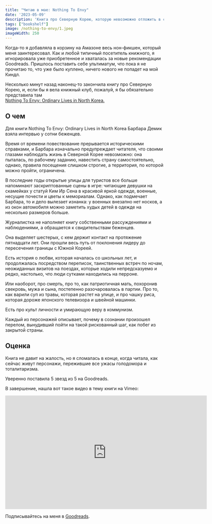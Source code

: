 ```yaml
---
title: "Читаю в мае: Nothing To Envy"
date: '2023-05-09'
description: 'Книга про Северную Корею, которую невозможно отложить в сторону.'
tags: ["bookshelf"]
image: /nothing-to-envy/1.jpeg
imageWidth: 250
---
```


Когда-то я добавляла в корзину на Амазоне весь нон-фикшен, который меня заинтересовал.
Как и любой типичный посетитель книжного, я игнорировала уже приобретенное и хваталась за новые рекомендации Goodreads.
Пришлось поставить себе ультиматум, что пока я не прочитаю то, что уже было куплено, ничего нового не попадет на мой Киндл.

Несколько минут назад наконец-то закончила книгу про Северную Корею, и, если бы я вела книжный клуб, пожалуй, я бы обязательно представила там  
<a target="_blank" href="https://www.goodreads.com/book/show/40604846-nothing-to-envy" rel="noopener noreferrer">Nothing To Envy: Ordinary Lives in North Korea.</a>

## О чем

Для книги Nothing To Envy: Ordinary Lives in North Korea Барбара Демик взяла интервью у сотни беженцев.

Время от времени повествование прерывается историческими справками, и Барбара изначально предупреждает читателя, 
что своими глазами наблюдать жизнь в Северной Корее невозможно: она пыталась, по рабочему заданию, 
навестить страну самостоятельно, однако, правила посещения слишком строгие, а территория, по которой можно пройти, ограничена.

В последние годы открытые улицы для туристов все больше напоминают заскриптованные сцены в игре: читающие девушки на скамейках у статуй
Ким Ир Сена в красивой яркой одежде, военные, несущие почести и цветы к мемориалам. Однако, как подмечает Барбара, то и дело вылезает изнанка:
у военных внезапно нет носков, а из окон автомобиля можно заметить худых детей в одежде на несколько размеров больше.

Журналистка не наполняет книгу собственными рассуждениями и наблюдениями, а обращается к свидительствам беженцев.

Она выделяет шестерых, с кем держит контакт на протяжение пятнадцати лет. Они прошли весь путь от поклонения лидеру до пересечения границы с Южной Кореей.

Есть история о любви, которая началась со школьных лет, и продолжалась посредством переписок, таинственных встреч по ночам,
неожиданных визитов на поездах, которые ходили непредсказуемо и редко, настолько, что люди сутками находились на перроне.

Или наоборот, про смерть, про то, как патриотичная мать, похоронив свекровь, мужа и сына, постепенно разочаровалась в партии. 
Про то, как варили суп из травы, которая растет на улице, и про чашку риса, которая дороже японского телевизора и швейной машинки.  

Есть про культ личности и умирающую веру в коммунизм.

Каждый из персонажей описывает, почему в сознании произошел перелом, вынудивший пойти на такой рискованный шаг, как побег из закрытой страны.

## Оценка

Книга не давит на жалость, но я сломалась в конце, когда читала, как сейчас живут персонажи, пережившие все ужасы голодомора и тоталитаризма.

Уверенно поставила 5 звезд из 5 на Goodreads.

В завершение, нашла вот такое видео в тему книги на Vimeo:

<iframe src="https://player.vimeo.com/video/125583768?h=6f81605874&title=0&byline=0&portrait=0" width="640" height="360" frameborder="0" allow="autoplay; fullscreen; picture-in-picture" allowfullscreen></iframe>

Подписывайтесь на меня в <a target="_blank" href="https://www.goodreads.com/yepstepz" rel="noopener noreferrer">Goodreads</a>.